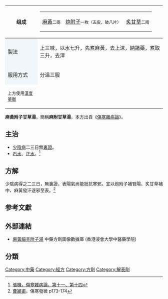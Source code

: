 {{medical}}
{| border="1" cellpadding="4" cellspacing="0" align="right" style="margin: 0 0 1em 1em; background: #f0f6fa; border: 1px #aaaaaa solid; border-collapse: collapse; "
|-
!组成
|
{|style="background: #f0f6fa;"
|[[麻黃|麻黃]]<font size=-1>二兩</font>
|[[附子|炮附子]]<font size=-1>一枚（去皮，破八片）</font>
|[[甘草|炙甘草]]<font size=-1>二兩</font>
|}
|-style="background:white;"
!style="background: #f0f6fa;"|製法
|上三味，以水七升，先煮麻黃，去上沫，納諸藥，煮取三升，去滓
|-
!style="background: #f0f6fa;"|服用方式
|分溫三服
|- 
|colspan=100%|<sup>上方使用[[度量衡|漢度量衡]]</sup>
|}

'''麻黃附子甘草湯'''，簡稱'''麻附甘草湯'''，本方出自《[[傷寒雜病論|傷寒雜病論]]》。

==主治==
*[[少陰病|少陰病]]二三日無[[裏證|裏證]]。
*[[石水|石水]]、[[正水|正水]]。<ref>[[s:傷寒雜病論|張機，傷寒雜病論，第十一、第十四]]</ref>

==方解==
少陰病得之二三日，無裏證，表陽氣尚能抵抗寒邪。宜以炮附子補腎陽、炙甘草補中、麻黃發汗逐邪至表。<ref>[[曹穎甫|曹穎甫]]，傷寒發微 p173-174</ref>

==参考文獻==
{{reflist}}

{{经方}}

== 外部連結 ==
* [https://sys02.lib.hkbu.edu.hk/cmfid/details.asp?query=all,contains,%E9%BA%BB%E9%BB%83%E9%99%84%E5%AD%90%E7%94%98%E8%8D%89%E6%B9%AF&facet=type%5F&lang=cht&pageid=1&absolutePos=1&id=F00015   麻黃細辛附子湯] 中藥方劑圖像數據庫 (香港浸會大學中醫藥學院) {{zh}}{{en}}



==分類==
[[Category:中藥|Category:中藥]]
[[Category:經方|Category:經方]]
[[Category:方劑|Category:方劑]]
[[Category:解表劑|Category:解表劑]]